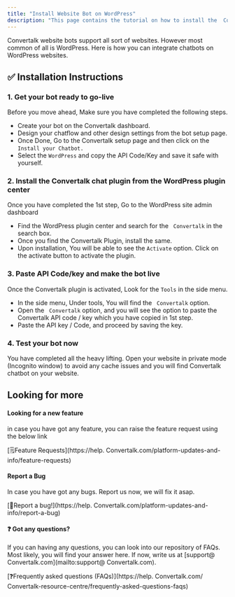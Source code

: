 ```yaml
---
title: "Install Website Bot on WordPress"
description: "This page contains the tutorial on how to install the  Convertalk website bot on the WordPress."
---
```


 Convertalk website bots support all sort of websites. However most common of all is WordPress. Here is how you can integrate chatbots on WordPress websites.

## **✅ Installation Instructions**

### **1. Get your bot ready to go-live**

Before you move ahead, Make sure you have completed the following steps.

- Create your bot on the  Convertalk dashboard.
- Design your chatflow and other design settings from the bot setup page.
- Once Done, Go to the  Convertalk setup page and then click on the `Install your Chatbot.`
- Select the `WordPress` and copy the API Code/Key and save it safe with yourself.

### **2. Install the  Convertalk chat plugin from the WordPress plugin center**

Once you have completed the 1st step, Go to the WordPress site admin dashboard

- Find the WordPress plugin center and search for the ` Convertalk` in the search box.
- Once you find the  Convertalk Plugin, install the same.
- Upon installation, You will be able to see the `Activate` option. Click on the activate button to activate the plugin.

### **3. Paste API Code/key and make the bot live**

Once the  Convertalk plugin is activated, Look for the `Tools` in the side menu.

- In the side menu, Under tools, You will find the ` Convertalk` option.
- Open the ` Convertalk` option, and you will see the option to paste the  Convertalk API code / key which you have copied in 1st step.
- Paste the API key / Code, and proceed by saving the key.

### **4. Test your bot now**

You have completed all the heavy lifting.  Open your website in private mode (Incognito window) to avoid any cache issues and you will find  Convertalk chatbot on your website.

## **Looking for more**

#### **Looking for a new feature**

in case you have got any feature, you can raise the feature request using the below link

[🗒️Feature Requests](https://help. Convertalk.com/platform-updates-and-info/feature-requests)

#### **Report a Bug**

In case you have got any bugs. Report us now, we will fix it asap.

[🐞Report a bug\!](https://help. Convertalk.com/platform-updates-and-info/report-a-bug)

#### **❓ Got any questions?**

If you can having any questions, you can look into our repository of FAQs. Most likely, you will find your answer here. If now, write us at [support@ Convertalk.com](mailto:support@ Convertalk.com).

[❓Frequently asked questions (FAQs)](https://help. Convertalk.com/ Convertalk-resource-centre/frequently-asked-questions-faqs)